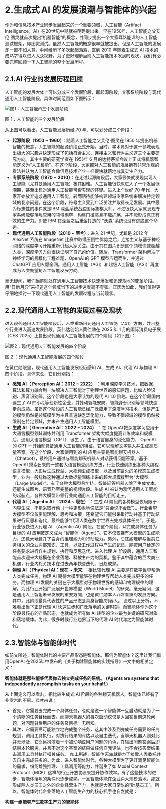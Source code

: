 # 2.生成式 AI 的发展浪潮与智能体的兴起

作为和信息技术产业同步发展起来的一个重要领域，人工智能（Artifact Intelligence，AI）在20世纪中期就被明确提出来。早在1950年，人工智能之父艾伦·图灵就首次提出“机器智能”的概念，并同步提出一个大家耳熟能详的人工智能测试框架，即图灵测试。虽然人工智能的概念很早就被提出，但是人工智能的发展却一直不如人意，中间经历了多次起起落落，直到 2010 年随着生成式 AI 技术的成熟才得以进入大众视野。为了更好理解当前人工智能技术发展的现状，我们有必要完整回顾一下人工智能的整个发展历程。

## 2.1.AI 行业的发展历程回顾
人工智能的发展大体上可以分成三个发展阶段，即起源阶段，专家系统阶段与现代通用人工智能阶段。具体时间范围如下图所示：

![图1：人工智能的三个发展阶段](../public/whitepaper/图1：人工智能的三个发展阶段.png "图1：人工智能的三个发展阶段")

图 1：人工智能的三个发展阶段 

从上图可以看出，人工智能发展历经 70 年，可以划分成三个阶段：
- **起源阶段（1950 ~ 1960）**：随着人工智能之父艾伦·图灵在 1950 年提出机器智能的概念，人工智能的起源阶段正式开始。当时，学术界对于这一领域表现出极大的兴趣并快速形成了包括符合主义、连接主义和行为主义这三个主要研究方向。其中主要的研究学者在 1956年 6 月的达特茅斯会议上正式将机器智能定义为“人工智能”。在这个阶段，大家都对人工智能的发展抱有非常乐观的看法并认为人工智能会像信息技术产业一样很快就落地成真实生产力。
- **专家系统阶段（1970 ~ 2010）**：在走过起源阶段后，大家很快就发现实现人工智能（尤其是通用人工智能）极其困难。人工智能很快就进入了一个发展低潮期，甚至出现对通用人工智能可否实现的怀疑。进入上个世纪 70 年代，大家开始放弃追求通用人工智能，转而期待能够构建领域专家系统来解决特定领域的复杂问题。在这个阶段，符号主义受到广泛关注并取得长足发展。其中最为标志性的事件就是IBM 深蓝系统战胜国际象棋大师。不过很快大家就发现专家系统能够落地应用的领域很窄、构建门槛高且不能扩展，并不能形成真正有效的生产力。即使 IBM 在深蓝之后重金打造的 “沃森”系统也没有逃脱这个命运。
- **现代通用人工智能阶段（2010 ~ 至今）**：进入 21 世纪，尤其是 2012 年 AlexNet 系统在 ImageNet 比赛中取得压倒性优势之后，连接主义与基于神经网络的深度学习开始重新引起大家关注。由于其在图片识别这个领域快速超越人类，深度学习方向很快证明了自己的价值。随后，Transformer 架构解决了神经学习的规模化工程难题，OpenAI 的 GPT 模型应运而生，并通过 ChatGPT 应用火爆全网。通用人工智能（AGI）和超级人工智能（ASI）再度成为人类期望的人工智能发展方向。

毫无疑问，我们当前就处在通用人工智能技术快速爆发和迅速落地的变革阶段。用“日新月异”来描述这个领域当下的进步速度毫不夸张。正因为如此，我们值得更仔细地探讨一下现代通用人工智能的发展过程与当前现状。

## 2.2.现代通用人工智能的发展过程及现状
进入现代通用人工智能阶段后，人类重新回到通用人工智能（AGI）方向，并且整个行业进入高速发展阶段。英伟达创始人黄仁勋在 2025 年 1 月的国际消费电子展（CES 2025）上提出现代通用人工智能发展的四个阶段（如下图）：

![图2：现代通用人工智能发展的四个阶段](../public/whitepaper/图2：现代通用人工智能发展的四个阶段.png "图2：现代通用人工智能发展的四个阶段")

图 2 ：现代通用人工智能发展的四个阶段

在黄仁勋眼里，现代通用人工智能发展经历感知 AI、生成 AI、代理 AI 与物理 AI 四个阶段。具体来说，它们分别指：
- **感知 AI（ Perception AI：2012 ~ 2022）** ：利用深度学习技术，把数据、算法和算力融合到一块解决人工智能对于物理世界的感知问题，比如人脸识别、声音识别等。这个阶段也是大家认为的现代 AI 1.0 阶段。在这个阶段国内诞生了 AI 四小龙等创新性企业，并推动智能安防、智能身份识别等领域快速走向成熟。虽然这个阶段的人工智能已经广泛应用了深度学习技术，但是产生的模型仍然是领域模型为主且普遍缺乏泛化能力，导致不同领域的模型仍然被限制在特定领域，并未产生通用人工智能模型。
- **生成 AI（ Generative AI：2022 ~ 2024）** ：在 OpenAI 把深度学习应用于大语言模型领域训练并利用 Transformer 架构大幅度提高训练效率和规模后，通用大语言模型（GPT） 诞生了。由于语言自身的泛化能力， OpenAI 的 GPT 一开始就具备通用人工智能的特征。它可以理解文字输入并生成高质量答案。在这个阶段，大家使用到的 AI 应用主要是智能聊天机器人（Chatbot），最终用户通过与智能聊天机器人对话获得问题答案。基于 OpenAI 摸索出来的一整套大语言模型训练方法，行业快速训练出各种大编程语言模型、大图片生成模型、大视频生成模型，以及当前最火的多模态生成模型。业内一般统称这种通过大数据量训练出来的超大规模模型为“大模型（Large Model）”。有了各种大模型的加持，智能问答机器人除了生成文本，还能生成图片、语音乃至完整的视频片段。生成  AI 被认为现代通用人工智能的起航点，各种大模型带领行业向通用人工智能的目标走去。
- **代理 AI（ Agentic AI ：2024 ~ 现在）** ：生成 AI 阶段的各种模型仅局限于内容生成，不能采取行动（一种更形象地说法是“只会说不会做”）。行业希望大模型不仅仅要能理解、思考和决策，还希望它们能够采取行动并基于行动结果进行反思和迭代，最终能够“代理人类在数字世界去完成具体任务”。于是，行业很快进入代理 AI （Agentic AI）阶段。在这个阶段，以完成具体任务为目标的 AI 应用被定义成为 “智能体（Agent）”。它不仅仅拥有大模型的生成能力，还极大地提升了自身的推理能力和行动能力。另外，它还能理解与当前任务相关的企业内部知识、工具，以及工作过程中产生的记忆，能按用户给定的任务要求进行自主规划、执行和反思迭代。进入代理 AI 阶段后，通用人工智能首次迎来大规模在企业落地、释放生产力的契机。鉴于其中蕴含的巨大商业机遇，行业内相关技术在过去两年快速迭代、日趋成熟。
- **物理 AI（ Physical AI：现在 ~ 未来）**：相比较代理 AI 主要是在数字世界帮助人类完成任务，物理 AI 期待大模型能够在物理世界帮助人类完成更多的任务。而物理 AI 发展的关键在于大模型对于物理世界的感知和物理规律的理解。为此行业开始广泛展开世界模型（World Model）的研究。毫无疑问，这是通用人工智能未来发展的重要方向，也是黄仁勋本人非常看重的发展方向。其中，此阶段最具代表性的产品形态是具身智能/机器人。
通过以上分析，不难看出当下正是代理 AI 快速进步和广泛落地的关键时刻。而智能体作为这个阶段最核心的产品形态，也就成为所有做 AI 转型的企业最为关键的研究对象和落地载体。为此，很多时候行业也把当下的代理 AI 时代称之为智能体时代。

## 2.3.智能体与智能体时代
如前文所述，智能体时代的主要产品形态是智能体。那何为智能体？这里让我们借用OpenAI 在2025年中发布的《关于构建智能体的实践指导》一文中的相关定义：

   **智能体就是那些能够代表你去独立完成任务的系统。**
   **(Agents are systems that independently accomplish tasks on your behalf.)**

从上面定义可以看出，相比较生成式 AI 阶段的各种聊天机器人，智能体已经有了非常大的不同。具体来说：
- 首先，它需要去完成一个具体任务，也就是说一个智能体一旦启动就是为了一个清晰的任务目标而去。而聊天机器人的每次启动仅仅是为回答当前这轮问题，对问题背后用户的任务及目标一无所知。
- 其次，它需要尽可能独立地完成整个任务，这其中涉及到完成任务需要的任务规划，调用工具执行，对执行结果的评估以及自主迭代。而聊天机器人则对此并无涉及，它永远扮演着一个被动响应用户问题的角色，在输出问题答案后即结束本轮服务，并且不对这个答案的结果做任何自我评估，也不会按答案结果去调用工具并执行相关任务。
如上所述，智能体天生就是为了接受人类委托并去自主完成任务的。为此，进入智能体时代，各种大模型为了更好满足智能体的需求，纷纷增强推理、工具调用等能力，并诞生了如 Model Context Protocol（MCP）这样的行业开放协议来提升协作效率。有了这些技术的进步，智能体落地的条件也逐步成熟。一旦智能体能在企业内大规模落地，那就形成除人类员工之外的企业经营生产力，也就是大家日常说的“硅基员工”。所以，智能体时代企业落地人工智能生产力的核心抓手也自然就是：

**构建一组能够产生数字生产力的智能体**


